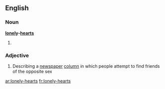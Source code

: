 ==English==

===Noun===
'''[[lonely]]-[[hearts]]'''

# {{plural of|[[lonely-heart]]}}

===Adjective===
{{en-adj|-}}

# Describing a [[newspaper]] [[column]] in which people attempt to find friends of the opposite sex

[[ar:lonely-hearts]]
[[fr:lonely-hearts]]